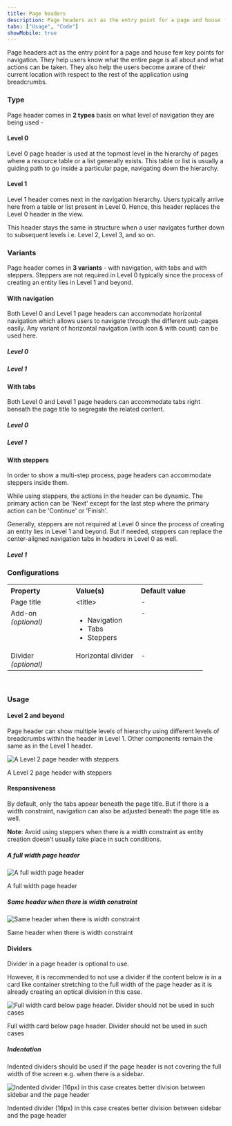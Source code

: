 ```yaml
---
title: Page headers
description: Page headers act as the entry point for a page and house few key points for navigation.
tabs: ["Usage", "Code"]
showMobile: true
---
```


Page headers act as the entry point for a page and house few key points for navigation. They help users know what the entire page is all about and what actions can be taken. They also help the users become aware of their current location with respect to the rest of the application using breadcrumbs.

### Type
Page header comes in **2 types** basis on what level of navigation they are being used -

#### Level 0
Level 0 page header is used at the topmost level in the hierarchy of pages where a resource table or a list generally exists. This table or list is usually a guiding path to go inside a particular page, navigating down the hierarchy.
<Preview name="layout-pageheader-level-0-with-navigation--level-0-with-navigation" />

#### Level 1
Level 1 header comes next in the navigation hierarchy. Users typically arrive here from a table or list present in Level 0. Hence, this header replaces the Level 0 header in the view.

This header stays the same in structure when a user navigates further down to subsequent levels i.e. Level 2, Level 3, and so on.
<Preview name="layout-pageheader-level-1-with-stepper--level-1-with-stepper" />

### Variants
Page header comes in **3 variants** - with navigation, with tabs and with steppers. Steppers are not required in Level 0 typically since the process of creating an entity lies in Level 1 and beyond.

#### With navigation
Both Level 0 and Level 1 page headers can accommodate horizontal navigation which allows users to navigate through the different sub-pages easily. Any variant of horizontal navigation (with icon & with count) can be used here.

##### Level 0
<Preview name="layout-pageheader-level-0-with-navigation--level-0-with-navigation" />

##### Level 1
<Preview name="layout-pageheader-level-1-with-navigation--level-1-with-navigation" />

#### With tabs
Both Level 0 and Level 1 page headers can accommodate tabs right beneath the page title to segregate the related content.

##### Level 0
<Preview name="layout-pageheader-level-0-with-filter--level-0-with-filter" />

##### Level 1
<Preview name="layout-pageheader-level-1-with-filter--level-1-with-filter" />

#### With steppers
In order to show a multi-step process, page headers can accommodate steppers inside them.  

While using steppers, the actions in the header can be dynamic. The primary action can be 'Next' except for the last step where the primary action can be 'Continue' or 'Finish'.

Generally, steppers are not required at Level 0 since the process of creating an entity lies in Level 1 and beyond. But if needed, steppers can replace the center-aligned navigation tabs in headers in Level 0 as well.

##### Level 1
<Preview name="layout-pageheader-level-1-with-stepper--level-1-with-stepper" />

### Configurations
<table style="width: 100%">
  <tbody>
    <tr>
      <th style="width:33%; text-align: left;">Property</th>
      <th style="width:33%; text-align: left;">Value(s)</th>
      <th style="width:33%; text-align: left;">Default value</th>
    </tr>
    <tr style="vertical-align: top">
      <td>Page title</td>
      <td>&#60;title&#62;</td>
      <td>-</td>
    </tr>
    <tr style="vertical-align: top">
      <td>Add-on<br/><em>(optional)</em></td>
      <td>
          <ul>
              <li>Navigation</li>
              <li>Tabs</li>
              <li>Steppers</li>
          </ul>
      </td>
      <td>-</td>
    </tr>
    <tr style="vertical-align: top">
      <td>Divider<br/><em>(optional)</em></td>
      <td>Horizontal divider</td>
      <td>-</td>
    </tr>
  </tbody>
</table>
<br/>

### Usage
#### Level 2 and beyond
Page header can show multiple levels of hierarchy using different levels of breadcrumbs within the header in Level 1. Other components remain the same as in the Level 1 header.

![A Level 2 page header with steppers](./images/pageHeaders-1.png)
<Caption> A Level 2 page header with steppers </Caption>

<br/>

#### Responsiveness
By default, only the tabs appear beneath the page title. But if there is a width constraint, navigation can also be adjusted beneath the page title as well.

**Note**: Avoid using steppers when there is a width constraint as entity creation doesn’t usually take place in such conditions.

##### A full width page header

![A full width page header](./images/pageHeaders-2.png)
<Caption> A full width page header </Caption>

<br/>

##### Same header when there is width constraint

![Same header when there is width constraint](./images/pageHeaders-3.png)
<Caption> Same header when there is width constraint </Caption>

<br/>

#### Dividers
Divider in a page header is optional to use.

However, it is recommended to not use a divider if the content below is in a card like container stretching to the full width of the page header as it is already creating an optical division in this case.

![Full width card below page header. Divider should not be used in such cases](./images/pageHeaders-4.png)
<Caption> Full width card below page header. Divider should not be used in such cases </Caption>

<br/>

##### Indentation
Indented dividers should be used if the page header is not covering the full width of the screen e.g. when there is a sidebar.

![Indented divider (16px) in this case creates better division between sidebar and the page header](./images/pageHeaders-5.png)
<Caption> Indented divider (16px) in this case creates better division between sidebar and the page header </Caption>
<br/>
